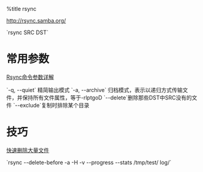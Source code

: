 %title rsync

http://rsync.samba.org/

`rsync SRC DST`

= 常用参数 =
[[http://yang2001.blog.51cto.com/25307/154416|Rsync命令参数详解]]

`-q, --quiet` 精简输出模式
`-a, --archive` 归档模式，表示以递归方式传输文件，并保持所有文件属性，等于-rlptgoD
`--delete`删除那些DST中SRC没有的文件
`--exclude`复制时排除某个目录

= 技巧 =
[[http://www.ha97.com/4107.html|快速删除大量文件]]

`rsync --delete-before -a -H -v --progress --stats /tmp/test/ log/`
